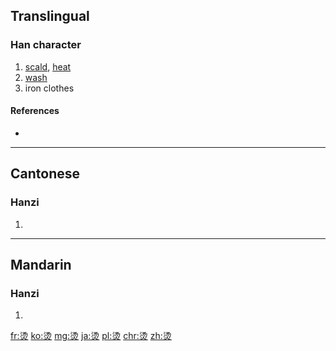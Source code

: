 {{also|燙}}
==Translingual==

===Han character===
{{Han char|rn=86|rad=火|as=06|sn=10|four=|canj=水竹火 (EHF), X水竹火 (XEHF)}}

# [[scald]], [[heat]]
# [[wash]]
# iron clothes

====References====
* {{Han ref|kx=0671.081|hdz=32201.010|uh=70EB|ud=28907}}

----

==Cantonese==

===Hanzi===
{{yue-hanzi|jyut=|y=tong3|tra=燙}}

# {{defn|lang=yue|sort=火06}}

----

==Mandarin==

===Hanzi===
{{cmn-hanzi|tra=燙|pin=[[tàng]] ([[tang4]])|wg=t'ang<sup>4</sup>}}

# {{defn|lang=cmn|sort=火06}}

[[fr:烫]]
[[ko:烫]]
[[mg:烫]]
[[ja:烫]]
[[pl:烫]]
[[chr:烫]]
[[zh:烫]]